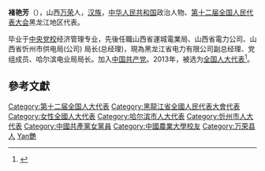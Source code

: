 '''褚艳芳'''（{{bd|1962年||}}），山西[[萬榮縣|万荣]]人，[[汉族|汉族]]，[[中华人民共和国|中华人民共和国]]政治人物、[[第十二届全国人民代表大会|第十二届全国人民代表大会]]黑龙江地区代表。

毕业于[[中央党校|中央党校]]经济管理专业，先後任職山西省運城電業局、山西省電力公司、山西省忻州市供电局(公司) 局长(总经理)，現為黑龙江省电力有限公司副总经理、党组成员、哈尔滨电业局局长。加入[[中国共产党|中国共产党]]。2013年，被选为[[全国人大代表|全国人大代表]]<ref>{{cite news|title=全国人大代表信息-褚艳芳|url= http://210.82.31.1:8084/delegate/viewDelegate.action?dbid=120609|accessdate=2013-03-28|newspaper=全国人大网}}{{Dead link|date=2020年1月 |bot=InternetArchiveBot |fix-attempted=yes }}</ref>。

==參考文獻==
{{reflist}}
{{中国政治人物小作品}}
{{DEFAULTSORT:Chu褚}}
[[Category:第十二届全国人大代表|Category:第十二届全国人大代表]]
[[Category:黑龍江省全國人民代表大會代表|Category:黑龍江省全國人民代表大會代表]]
[[Category:女性全國人大代表|Category:女性全國人大代表]]
[[Category:哈尔滨市人大代表|Category:哈尔滨市人大代表]]
[[Category:忻州市人大代表|Category:忻州市人大代表]]
[[Category:中國共產黨女黨員|Category:中國共產黨女黨員]]
[[Category:中國農業大學校友|Category:中國農業大學校友]]
[[Category:万荣县人|Category:万荣县人]]
[[Category:褚姓|Yan艷]]